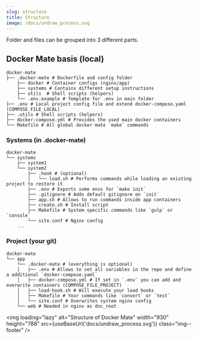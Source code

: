 ```yaml
---
slug: structure
title: Structure
image: /docs/undraw_process.svg
---
```


Folder and files can be grouped into 3 different parts.

## Docker Mate basis (local)
```shell
docker-mate
├── .docker-mate # Dockerfile and config folder
    ├── docker # Container configs (nginx/app)
    ├── systems # Contains different setup instructions
    ├── utils  # Shell scripts (helpers)
    └── .env.example # Template for .env in main folder
├── .env # Local project config file and extend docker-compose.yaml (COMPOSE_FILE_LOCAL)
├── .utils # Shell scripts (helpers)
├── docker-compose.yml # Provides the used main docker containers
└── Makefile # All global docker mate `make` commands
```


### Systems (in .docker-mate)
```shell
docker-mate
└── systems
    ├── system1
    └── system2
        ├── .hook # (optional)
        │   └── load.sh # Performs commands while loading an existing project to restore it
        ├── .env # Exports some envs for `make init`
        ├── .gitignore # Adds default gitignore on `init`
        ├── app.sh # Allows to run commands inside app containers
        ├── create.sh # Install script
        ├── Makefile # System specific commands like `gulp` or `console`
        └── site.conf # Nginx config
    ...
```

### Project (your git)
```shell
docker-mate
└── app
    └── .docker-mate # (everything is optional)
    │   ├── .env # Allows to set all variables in the repo and define a additional `docker-compose.yaml`
    │   ├── docker-compose.yml # If set in `.env` you can add and overwrite containers (COMPOSE_FILE_PROJECT)
    │   ├── load-hook.sh # Will execute your load hooks
    │   ├── Makefile # Your commands like `convert` or `test`
    │   └── site.conf # Overwrites system nginx config
    └── web # Needed in nginx as doc_root
```

<img loading="lazy" alt="Structure of Docker Mate" width="930" height="788" src={useBaseUrl('docs/undraw_process.svg')} class="img--footer" />
